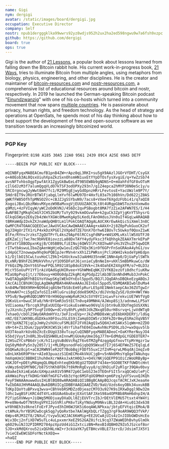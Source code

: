 ```yaml
---
name: Gigi
nym: dergigi
avatar: /static/images/board/dergigi.jpg
occupation: Executive Director
company: Self
nostr: npub1dergggklka99wwrs92yz8wdjs952h2ux2ha2ed598ngwu9w7a6fsh9xzpc
github: https://github.com/dergigi
board: true
ops: true
---
```


Gigi is the author of [21 Lessons](https://21lessons.com/), a popular book about
lessons learned from falling down the Bitcoin rabbit hole. His current
work-in-progress book, [21 Ways](https://21-ways.com/), tries to illuminate
Bitcoin from multiple angles, using metaphors from biology, physics,
engineering, and other disciplines. He is the creator and maintainer
of [bitcoin-resources.com](https://bitcoin-resources.com/) and
[nostr-resources.com](https://nostr-resources.com/), a comprehensive list of
educational resources around bitcoin and nostr, respectively. In 2019 he
launched the German-speaking Bitcoin podcast
\"[Einundzwanzig](https://einundzwanzig.space/)\" with one of his co-hosts which
turned into a community movement that now spans [multiple
countries](https://twentyone.world/). He is passionate about privacy, human
rights, and freedom technology. As the head of strategy and operations at
OpenSats, he spends most of his day thinking about how to best support the
development of free and open-source software as we transition towards an
increasingly bitcoinized world.

---

### PGP Key

Fingerprint: `8198 A185 30A5 22A0 9561 2439 89C4 A25E 69A5 DE7F`

```
-----BEGIN PGP PUBLIC KEY BLOCK-----

mQINBFyqxMABEACmufB1pnB4ZW+rApz0qL3RKI+su5gX9AAzlJGOrVfDHT/CsyGX
o+A0Eob3AL0QsxUiuhXpaZkzSxnOhsmHN1uxEtYYpDTOsfysXvgiE/q+YwZzSb74
avsNFTvhbsOgpTpwfAtX1ZgyGkBwEeLdT9B5EWBb9gNDNS+O+mUahFdfGF8vOToM
cIlGdJzM3f7alumQgqVLdO7kTSF3odOPXy293n7/g1Z4epca2hMYP38N0eSc1y/u
5RCOrgncwgJyWwt8mH7fc1/R29MSgEjwyGdOpnzHRrLFevtosE+YacUWzlm9P7Y/
5Hdr8IT9vJRUrBTWlFjabgLlmYvf6lwMU97Dr4HxfL03a7h108hVn/Dd622jZ0AS
gWKfFW85OfhTpMNSO2Vc+cBJZJgSSYbuN9/7acs8+VXeeT6XgdzFUbi41/q7aQI8
XogoiJBxLQbzRWovMXyezW9BaMvxgVjEUUUZA0C9Lt8t4URgpGbWSTozknVxmw8o
g9MzL+4zFVIqyW/yWC2oDdKVNJ/4S6Dc2qvPSBogbt8MA7fzZie2AFWN7ES/I/H4
4wNFBE7gMkqhCmGYJCH52bUM/TuYy929vkmOGvwhm+k2guCk3ZpYjgKnYTShysrG
GlkqGSWyo2E6y2b4zWxYXGWc8MweKgAp5LKedLFAnOHdusJVn0uIf4GqLwARAQAB
tBRHaWdpIDxkZXJnaWdpQHBtLm1lPokCOAQTAQgALAUCXKrEwAkQicSiXmml3n8C
GwMFCR4TOAACGQEECwcJAwUVCAoCAwQWAAECAAAg+xAAkX+2j8Z0pPukGuoCK2of
bgJIHgUr2TX1rLP4xkDzXPGEl2VXp6dTZE7UnX7Orhw6IBUv7c5Uwkof0QoxZ1wK
8lFe/RYnvJrzksTZgQUTPrfL4ksZ9ApF6lRCCsgFdNPa+W4SXMLvKsllW5XUTFJ0
gEKZaCjjTwc7mc9bHVE8iovzzLa88DxTAYY4ydyFksc3fkQhhgkZEAAXTmrkEPaP
LBYatY18BODpxnKgjB/C05BB9LfiEINuj6QWV3lPcX8IhwAFsHs3VZhuZF5qwDIR
rITwtbAswuLIbaZqAenWgHjeQw1euIzQG7XQx3Kin9f6GPrFnSoGRAoA4yhG1/ov
Ld4pGCT2nowwpw9hq9oPQB1pJerMVn4rxXh1Z1PWRsnjPcliKW4IvkodeYpHEdpn
k1/DjlbO15CwLtuvHoClZ9kI+GXUckvw3JaAHHU35neWC1NNn4p0/DjUaPylSWTk
DLxNR/B9hFZG3MUkVVhn/yY1O95DFaYJ6jxnieCyBnNeIm+vHXl5mBbMkuwCo/dW
FY6QzZMpJDnYt6SFewFPQL5R9218SpBdoX19Vk+c3k4OahEKZ4XgXFM/o7+0LD3z
MjcY5SoUuPY1Yf1rAiVQAdGgUHIRvee+YGhWMmEqNKJIVfKB2ezUfi0dhcfiuKRw
MIaU8pPvpIjt/z7E6ouy+HO0G0dpZ2kgRC4gPGdpZ2lAb3BlbnNhdHMub3JnPokC
VwQTAQgAQRYhBIGYoYUwpSKglWEkOYnEol5ppd5/BQJlJQqDAhsDBQkeEzgABQsJ
CAcCAiICBhUKCQgLAgQWAgMBAh4HAheAAAoJEInEol5ppd5/EbMQAKBIwblDuMa4
kn84MwfB0X9RH+NO964jq8G9eTbS8cEm9lpRurLE5pXE1NmktaepCAo36ZUTgwIr
XXhmAH7+ci5gdZafoSIIz4RluGrui8qCdde85KMZx/dUJVn9pZySE/OzH+HWlYWo
YP5vB/9wgHRdQD1NMYY0rH96QqneWpRoRJHJcSVY0YI1nLwvFsrekviUE7WVfVgO
2OKxUix+bwuC3Fa8/hNr8YGmR3o5tECTn0vq49MNH4/AJWxp8Sj3/adnmwLLP5aY
VdIiaoma/fbrcq9JPgExUUIOp+ViokuEseWnwo96VqlGjbtn9u0JDUfmgSUSXXNi
jyJXznXcZy9P75vqF1V0Qw+dCvVy8hPLyHdVJdkZNxq8S0urH8srvq+LjwVdWTq0
7xhaeO/cbOl2SWyOARdmHYVz/3eFJzxEVp+rJkZvMBD8xWcyDI6bHXDERYj/ldGq
nNI/EE7iWX9BLdGDXkoX0FOsu3SLES9jZaHqEOIW5rz3OFkZOr0myESRmJXqVB5Y
YOY3pXNZ7EjqCpJmHy2shUXcuFSMLBIF2FV02AgQ1w5Q6HJxKSAKx51qWm+m2ZDO
sN+t4+Z1JDum/2ppVOKXCWS1kj4VrfihafhE04IowAvhNcPSD9LzbJ+wxOquv5lb
Ud3T4oaXrkUs6bZXcEcDUgU338vTcayCuQINBFyqxMABEADeoC+OaKYRerNuyJO4
k5bdjVyytJn8RL3bvEQSHW8LmInnwMjGUeAyUmeI6gJ77m+EdMdpGLYGDEOTER7+
I2HSuZYCsPB6drjcK/hI1zgVuBd6VcRqZf6v6TMZgP4zqg4pGfnovTtpMrHgzr1w
UqS0yMdnPy5n3y2057/1j+MLDRpsnodFeGjqbQ95Wxud7I7j6S4EFWeZS7EqlqLd
OSQKwAz8cpt+aC82RWN9leR2QT7BobBqjFODf55uxC2fZnM+qrwLM6qdAjImqIv0
u8nLkKb6R9PYmr+AIe03puazzS1EmECMo4kVkUCjgB+v5nNk6MhsYqOgeTANuhqu
hmXqmUm1C8BBHI1huh0eXcrWAkoJxAtH0QJv+O4V/NKjGQEPP91OiCzWoURByBp+
XGKJOf+pDEtyM4gmgQL0NpEnhteqEKb9EgU2TDDUF7434e+5GO0ETKFfUWDtcHnt
vUWyz6nQSMfN0C/b87SthKh8FDk7t0kMnRgEvyy8/qj9hDiuF2yRlgr39QAv0bvy
K8aAeIkXimEaGAcGXHpzak01V59M472p6C1ebS23e3TEOnFSIt5rxqQCmOzlePjC
akHWaiPoytfkDHGrkWXfmGFG7v6b3zYqc6MSFqUG9MmX+pm6PzqJyUfSvuxQJKQh
FeyF5WAAAmuwwdusIHiBlBQ88wARAQABiQI1BBgBCAApBQJcqsTACRCJxKJeaaXe
fwIbDAUJHhM4AAQLBwkDBRUICgIDBBYAAQIAAEZVD/9aU/Uzds6oyOBk34uxukBB
TdKpIQoYtuBPxvq3wva+CBhVebRSMDZzdDjeazCM7O3u927K9sIRXwDggl9Dw32m
lOhc1wgBSFiKRC4dT4YLx8GUAo6buEejEXotSAFJXeS98a4OPRBb8RmH6dnpIH/A
P2fipSXVWwy+JiQWg5MODjuayDXaDLl0ZjEUVTrcIbJrDEtVlEMU57tsxt4YW4Yi
M+e8Ne4wOf7NtRngVPXI2oSVRlsPK6vTiKyYNduyM9NkviBL32dA+Hiu013dx638
wY0hNEh3s0knelFoErFJPyvd3hIH6WJSK5i6oqAWLNPkxa/jbtyEFVtqicEMoA/B
ctAMuk/hrYBSMJwDcgk5qg7yQoRxtbe7AAlWgXbQLrTZgg3rgF9oAR9WQQ3fVkP/
6Wpv4RJM3Zf8/2NXuC/tvyw5LW2JAC6KmMip+EE2UCwAjUIs4zInJIObGWDsHcEo
Wiv3Dcj2nfiXD7W5uTLc4uLpxxmrXeEZ9S2GAZ0ifcL9cq37ZWaWEDhBvhyGlmOk
q6O29uiNJ32PIDRM2784pzXpzUd4iG1ZxtcizBN+RexBIdQBH0Z9Zo5JSzcof8or
SJO+xkMdQXrou52ixQGhNLnWZ+r3ckUaYK7yETBHcvVBLE73zrcD/JdsimTJX5Y1
7vieCEwEWCGDFoYNctkXEQ==
=haQZ
-----END PGP PUBLIC KEY BLOCK-----
```
